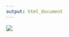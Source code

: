 ```yaml
---
output: html_document
---
```


<a href = "https://crumplab.github.io">
![](images/2023_RecruitmentPoster.png)
</a>
</div>

